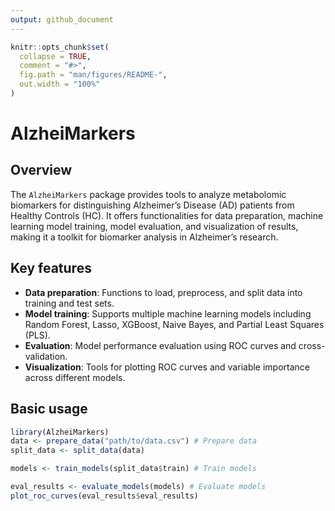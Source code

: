 ---
output: github_document
---

```{r, include = FALSE}
knitr::opts_chunk$set(
  collapse = TRUE,
  comment = "#>",
  fig.path = "man/figures/README-",
  out.width = "100%"
)
```

# AlzheiMarkers

## Overview

The `AlzheiMarkers` package provides tools to analyze metabolomic biomarkers 
for distinguishing Alzheimer's Disease (AD) patients from Healthy Controls (HC).
It offers functionalities for data preparation, machine learning model 
training, model evaluation, and visualization of results, making it a toolkit 
for biomarker analysis in Alzheimer's research.

## Key features

-   **Data preparation**: Functions to load, preprocess, and split data
into training and test sets.
-   **Model training**: Supports multiple machine learning models including
Random Forest, Lasso, XGBoost, Naive Bayes, and Partial Least Squares (PLS).
-   **Evaluation**: Model performance evaluation using ROC curves 
and cross-validation.
-   **Visualization**: Tools for plotting ROC curves and variable importance
across different models.

## Basic usage

```{r eval=FALSE}
library(AlzheiMarkers)
data <- prepare_data("path/to/data.csv") # Prepare data
split_data <- split_data(data)

models <- train_models(split_data$train) # Train models

eval_results <- evaluate_models(models) # Evaluate models
plot_roc_curves(eval_results$eval_results)
```
